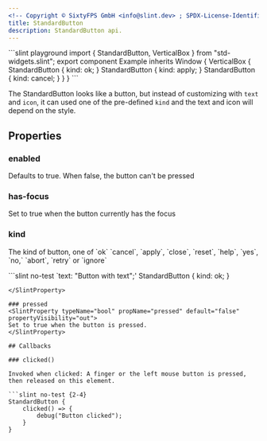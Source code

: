 ```yaml
---
<!-- Copyright © SixtyFPS GmbH <info@slint.dev> ; SPDX-License-Identifier: MIT -->
title: StandardButton
description: StandardButton api.
---
```



<CodeSnippetMD imagePath="/src/assets/generated/std-widgets-standardbutton.png"  imageWidth="200" imageHeight="200"  imageAlt='std-widgets standardbutton example'>
```slint playground
import { StandardButton, VerticalBox } from "std-widgets.slint";
export component Example inherits Window {
  VerticalBox {
    StandardButton { kind: ok; }
    StandardButton { kind: apply; }
    StandardButton { kind: cancel; }
  }
}
```
</CodeSnippetMD>

The StandardButton looks like a button, but instead of customizing with `text` and `icon`,
it can used one of the pre-defined `kind` and the text and icon will depend on the style.

## Properties

### enabled
<SlintProperty typeName="bool" propName="enabled" default="true" >
Defaults to true. When false, the button can't be pressed
</SlintProperty>

### has-focus
<SlintProperty typeName="bool" propName="has-focus" default="false" propertyVisibility="out">
Set to true when the button currently has the focus
</SlintProperty>

### kind
<SlintProperty typeName="enum" propName="kind" default="ok" enumName="StandardButtonKind" >
The kind of button, one of `ok` `cancel`, `apply`, `close`, `reset`, `help`, `yes`, `no,` `abort`, `retry` or `ignore`

```slint no-test `text: "Button with text";'
StandardButton {
    kind: ok;
}
```
</SlintProperty>

### pressed
<SlintProperty typeName="bool" propName="pressed" default="false" propertyVisibility="out">
Set to true when the button is pressed.
</SlintProperty>

## Callbacks

### clicked()

Invoked when clicked: A finger or the left mouse button is pressed, then released on this element.

```slint no-test {2-4}
StandardButton {
    clicked() => {
        debug("Button clicked");
    }
}
```

